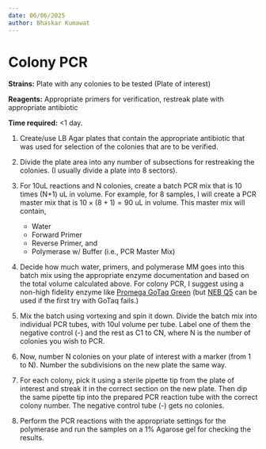 ```yaml
---
date: 06/06/2025
author: Bhaskar Kumawat
---
```


# Colony PCR {.unnumbered}

**Strains:** Plate with any colonies to be tested (Plate of interest)

**Reagents:** Appropriate primers for verification, restreak plate with appropriate antibiotic

**Time required:** <1 day.

1. Create/use LB Agar plates that contain the appropriate antibiotic that was used for selection of the colonies that are to be verified.

3. Divide the plate area into any number of subsections for restreaking the colonies. (I usually divide a plate into 8 sectors).

4. For 10uL reactions and N colonies, create a batch PCR mix that is 10 times (N+1) uL in volume. For example, for 8 samples, I will create a PCR master mix that is $10\times(8+1)=90$ uL in volume. This master mix will contain, 
    - Water
    - Forward Primer
    - Reverse Primer, and 
    - Polymerase w/ Buffer (i.e., PCR Master Mix)

5. Decide how much water, primers, and polymerase MM goes into this batch mix using the appropriate enzyme documentation and based on the total volume calculated above. For colony PCR, I suggest using a non-high fidelity enzyme like [Promega GoTaq Green](https://www.promega.com/resources/protocols/product-information-sheets/g/gotaq-green-master-mix-m712-protocol/) (but [NEB Q5](https://www.neb.com/en-us/protocols/2012/08/30/protocol-for-q5-hot-start-high-fidelity-2x-master-mix-m0494) can be used if the first try with GoTaq fails.)

6. Mix the batch using vortexing and spin it down. Divide the batch mix into individual PCR tubes, with 10ul volume per tube. Label one of them the negative control (-) and the rest as C1 to CN, where N is the number of colonies you wish to PCR.

7. Now, number N colonies on your plate of interest with a marker (from 1 to N). Number the subdivisions on the new plate the same way.

8. For each colony, pick it using a sterile pipette tip from the plate of interest and streak it in the correct section on the new plate. Then dip the same pipette tip into the prepared PCR reaction tube with the correct colony number. The negative control tube (-) gets no colonies.

9. Perform the PCR reactions with the appropriate settings for the polymerase and run the samples on a 1% Agarose gel for checking the results.